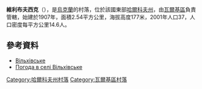 {{coord|49|46|42|N|35|30|9|E|scale:100000_region:UA|display=title}}

'''維利布夫西克'''（{{lang-uk|Вільхівське}}），是[[烏克蘭|烏克蘭]]的村落，位於該國東部[[哈爾科夫州|哈爾科夫州]]，由[[瓦爾基區|瓦爾基區]]負責管轄，始建於1907年，面積2.54平方公里，海拔高度177米，2001年人口37，人口密度每平方公里14.6人。

==參考資料==
* [http://gska2.rada.gov.ua/pls/z7502/A005?rdat1=09.01.2009&rf7571=32603 Вільхівське]{{dead link|date=2018年4月 |bot=InternetArchiveBot |fix-attempted=yes }}
* [http://weather.in.ua/ua/har'kovskaja/4033 Погода в селі Вільхівське] {{Wayback|url=http://weather.in.ua/ua/har'kovskaja/4033 |date=20160323020959 }}

{{DEFAULTSORT:Вільхівське}}
[[Category:哈爾科夫州村落|Category:哈爾科夫州村落]]
[[Category:瓦爾基區村落|Category:瓦爾基區村落]]


{{Kharkiv-geo-stub}}